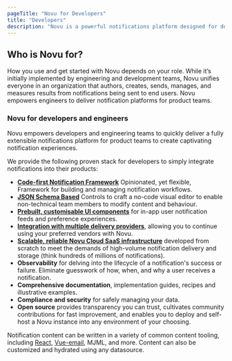 ```yaml
---
pageTitle: "Novu for Developers"
title: "Developers"
description: "Novu is a powerful notifications platform designed for developers and engineers to build, manage, and deliver scalable, extensible, and captivating multi-channel notification experiences while empowering product teams with intuitive tools and prebuilt components."
---
```


## Who is Novu for?

How you use and get started with Novu depends on your role. While it’s initially implemented by engineering and development teams, Novu unifies everyone in an organization that authors, creates, sends, manages, and measures results from notifications being sent to end users. Novu empowers engineers to deliver notification platforms for product teams.

### Novu for developers and engineers

Novu empowers developers and engineering teams to quickly deliver a fully extensible notifications platform for product teams to create captivating notification experiences.

We provide the following proven stack for developers to simply integrate notifications into their products:

- **[Code-first Notification Framework](/docs/sdks/framework/typescript/overview)** Opinionated, yet flexible, Framework for building and managing notification workflows.
- **[JSON Schema Based](/docs/api-reference/overview)** Controls to craft a no-code visual editor to enable non-technical team members to modify content and behaviour.
- **[Prebuilt, customisable UI components](/docs/inbox/introduction)** for in-app user notification feeds and preference experiences.
- **[Integration with multiple delivery providers](/docs/integrations/providers/introduction)**, allowing you to continue using your preferred vendors with Novu.
- **[Scalable, reliable Novu Cloud SaaS infrastructure](https://dashboard.novu.co)** developed from scratch to meet the demands of high-volume notification delivery and storage (think hundreds of millions of notifications).
- **Observability** for delving into the lifecycle of a notification's success or failure. Eliminate guesswork of how, when, and why a user receives a notification.
- **Comprehensive documentation**, implementation guides, recipes and illustrative examples.
- **Compliance and security** for safely managing your data.
- **Open source** provides transparency you can trust, cultivates community contributions for fast improvement, and enables you to deploy and self-host a Novu instance into any environment of your choosing.

Notification content can be written in a variety of common content tooling, including [React](/docs/integrations/react-email), [Vue-email](/docs/integrations/vue-email), MJML, and more. Content can also be customized and hydrated using any datasource.
